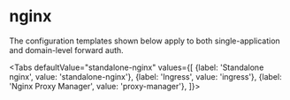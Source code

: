 
# nginx

The configuration templates shown below apply to both single-application and domain-level forward auth.


<Placeholders />

<Tabs
  defaultValue="standalone-nginx"
  values={[
    {label: 'Standalone nginx', value: 'standalone-nginx'},
    {label: 'Ingress', value: 'ingress'},
    {label: 'Nginx Proxy Manager', value: 'proxy-manager'},
  ]}>
  <TabItem value="standalone-nginx">


<NginxStandalone />

  </TabItem>
  <TabItem value="ingress">


<NginxIngress />

  </TabItem>
  <TabItem value="proxy-manager">


<NginxProxyManager />

  </TabItem>
</Tabs>
